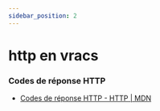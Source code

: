 ```yaml
---
sidebar_position: 2
---
```


# http en vracs

### Codes de réponse HTTP

- [Codes de réponse HTTP - HTTP | MDN](https://developer.mozilla.org/fr/docs/Web/HTTP/Status)